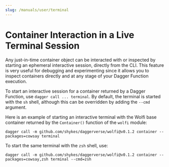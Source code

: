 ```yaml
---
slug: /manuals/user/terminal
---
```


# Container Interaction in a Live Terminal Session

Any just-in-time container object can be interacted with or inspected by starting an ephemeral interactive session, directly from the CLI. This feature is very useful for debugging and experimenting since it allows you to inspect containers directly and at any stage of your Dagger Function execution.

To start an interactive session for a container returned by a Dagger Function, use `dagger call ... terminal`. By default, the terminal is started with the `sh` shell, although this can be overridden by adding the `--cmd` argument.

Here is an example of starting an interactive terminal with the Wolfi base container returned by the `Container()` function of the `wolfi` module:

```shell
dagger call -m github.com/shykes/daggerverse/wolfi@v0.1.2 container --packages=cowsay terminal
```

To start the same terminal with the `zsh` shell, use:

```shell
dagger call -m github.com/shykes/daggerverse/wolfi@v0.1.2 container --packages=cowsay,zsh terminal --cmd=zsh
```
